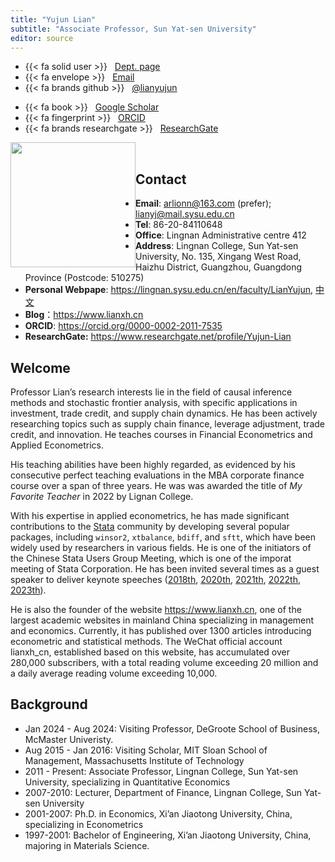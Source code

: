 ```yaml
---
title: "Yujun Lian"
subtitle: "Associate Professor, Sun Yat-sen University"
editor: source
---
```


::: {.grid .course-details .course-details-smaller}
::: {.g-col-6 .g-col-md-3}
-   {{< fa solid user >}}   [Dept.
    page](https://lingnan.sysu.edu.cn/faculty/LianYujun)
-   {{< fa envelope >}}   [Email](mailto:arlionn@163.com)
-   {{< fa brands github >}}   [\@lianyujun](https://github.com/lianyujun)
:::

::: {.g-col-6 .g-col-md-3}
-   {{< fa book >}}   [Google
    Scholar](https://scholar.google.com/citations?user=tlkDP2AAAAAJ)
-   {{< fa fingerprint >}}   [ORCID](https://orcid.org/0000-0002-2011-7535)
-   {{< fa brands researchgate >}}  
    [ResearchGate](https://www.researchgate.net/profile/Yujun-Lian)
:::
:::

![](images/lianyujun_2025.jpg){fig-alt="Yujun Lian" style="float:left;"
width="200"}


<br>


## Contact

- **Email**: [arlionn@163.com](mailto:arlionn@163.com) (prefer); [lianyj@mail.sysu.edu.cn](mailto:lianyj@mail.sysu.edu.cn)
- **Tel**: 86-20-84110648
- **Office**: Lingnan Administrative centre 412
- **Address**: Lingnan College, Sun Yat-sen University, No. 135, Xingang West Road, Haizhu District, Guangzhou, Guangdong Province (Postcode: 510275)
- **Personal Webpape**: <https://lingnan.sysu.edu.cn/en/faculty/LianYujun>,  [中文](https://lingnan.sysu.edu.cn/faculty/LianYujun)
- **Blog**：[https://www.lianxh.cn](https://www.lianxh.cn/)
- **ORCID**: <https://orcid.org/0000-0002-2011-7535> 
- **ResearchGate:** <https://www.researchgate.net/profile/Yujun-Lian>


## Welcome


Professor Lian's research interests lie in the field of causal inference methods and stochastic frontier analysis, with specific applications in investment, trade credit, and supply chain dynamics. He has been actively researching topics such as supply chain finance, leverage adjustment, trade credit, and innovation. He teaches courses in Financial Econometrics and Applied Econometrics. 

His teaching abilities have been highly regarded, as evidenced by his consecutive perfect teaching evaluations in the MBA corporate finance course over a span of three years. He was was awarded the title of *My Favorite Teacher* in 2022 by Lignan College. 

With his expertise in applied econometrics, he has made significant contributions to the [Stata](https://www.stata.com/) community by developing several popular packages, including `winsor2`, `xtbalance`, `bdiff`, and `sftt`, which have been widely used by researchers in various fields. He is one of the initiators of the Chinese Stata Users Group Meeting, which is one of the imporat meeting of Stata Corporation. He has been invited several times as a guest speaker to deliver keynote speeches ([2018th](https://www.stata.com/meeting/china18/), [2020th](https://www.stata.com/meeting/china20-Uone-Tech/), [2021th](https://www.stata.com/meeting/china21-Uone-Tech/), [2022th](https://www.stata.com/meeting/china22-Uone-Tech/), [2023th](https://www.stata.com/meeting/china23-Uone-Tech/)).

He is also the founder of the website <https://www.lianxh.cn>, one of the largest academic websites in mainland China specializing in management and economics. Currently, it has published over 1300 articles introducing econometric and statistical methods. The WeChat official account lianxh_cn, established based on this website, has accumulated over 280,000 subscribers, with a total reading volume exceeding 20 million and a daily average reading volume exceeding 10,000.


## Background

- Jan 2024 - Aug 2024: Visiting Professor, DeGroote School of Business, McMaster Univeristy. 
- Aug 2015 - Jan 2016: Visiting Scholar, MIT Sloan School of Management, Massachusetts Institute of Technology
- 2011 - Present: Associate Professor, Lingnan College, Sun Yat-sen University, specializing in Quantitative Economics
- 2007-2010: Lecturer, Department of Finance, Lingnan College, Sun Yat-sen University
- 2001-2007: Ph.D. in Economics, Xi'an Jiaotong University, China, specializing in Econometrics
- 1997-2001: Bachelor of Engineering, Xi'an Jiaotong University, China, majoring in Materials Science.
